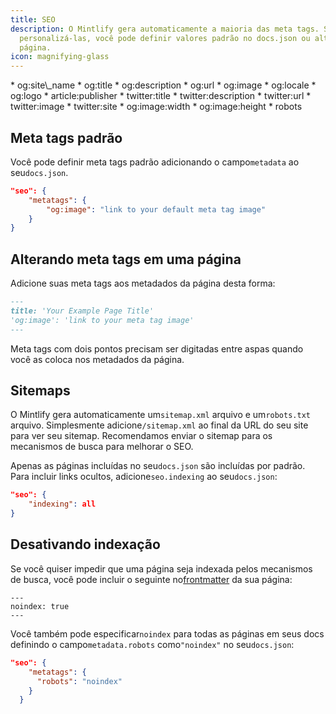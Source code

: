 ```yaml
---
title: SEO
description: O Mintlify gera automaticamente a maioria das meta tags. Se você quiser
  personalizá-las, você pode definir valores padrão no docs.json ou alterá-las por
  página.
icon: magnifying-glass
---
```


<Accordion title="Supported Meta Tags">
  * og:site\_name
  * og:title
  * og:description
  * og:url
  * og:image
  * og:locale
  * og:logo
  * article:publisher
  * twitter:title
  * twitter:description
  * twitter:url
  * twitter:image
  * twitter:site
  * og:image:width
  * og:image:height
  * robots
</Accordion>

## Meta tags padrão

Você pode definir meta tags padrão adicionando o campo`metadata` ao seu`docs.json`.

```json
"seo": {
    "metatags": {
        "og:image": "link to your default meta tag image"
    }
}
```

## Alterando meta tags em uma página

Adicione suas meta tags aos metadados da página desta forma:

```md
---
title: 'Your Example Page Title'
'og:image': 'link to your meta tag image'
---
```

<Warning>
  Meta tags com dois pontos precisam ser digitadas entre aspas quando você as coloca nos metadados da página.
</Warning>

## Sitemaps

O Mintlify gera automaticamente um`sitemap.xml` arquivo e um`robots.txt` arquivo. Simplesmente adicione`/sitemap.xml` ao final da URL do seu site para ver seu sitemap. Recomendamos enviar o sitemap para os mecanismos de busca para melhorar o SEO.

Apenas as páginas incluídas no seu`docs.json` são incluídas por padrão. Para incluir links ocultos, adicione`seo.indexing` ao seu`docs.json`:

```json
"seo": {
    "indexing": all
}
```

## Desativando indexação

Se você quiser impedir que uma página seja indexada pelos mecanismos de busca, você pode incluir o seguinte no[frontmatter](/page) da sua página:

```
---
noindex: true
---
```

Você também pode especificar`noindex` para todas as páginas em seus docs definindo o campo`metadata.robots` como`"noindex"` no seu`docs.json`:

```json
"seo": {
    "metatags": {
      "robots": "noindex"
    }
  }
```
